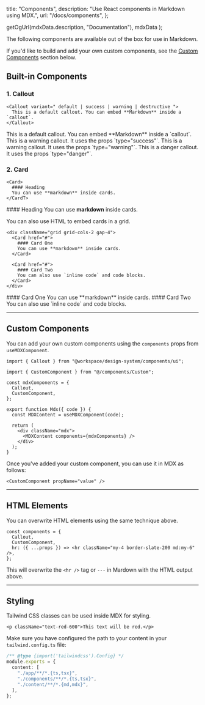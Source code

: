 

  title: "Components",
  description: "Use React components in Markdown using MDX.",
  url: "/docs/components",
};

  getOgUrl(mdxData.description, "Documentation"),
  mdxData
);

<Heading title={mdxData.title} description={mdxData.description} />

The following components are available out of the box for use in Markdown.

If you'd like to build and add your own custom components, see the [Custom Components](#custom-components) section below.

## Built-in Components

### 1. Callout

```tsx
<Callout variant=" default | success | warning | destructive ">
  This is a default callout. You can embed **Markdown** inside a `callout`.
</Callout>
```

<Callout>
  This is a default callout. You can embed **Markdown** inside a `callout`.
</Callout>

<Callout variant="success">
  This is a warning callout. It uses the props `type="success"`.
</Callout>

<Callout variant="warning">
  This is a warning callout. It uses the props `type="warning"`.
</Callout>

<Callout variant="destructive">
  This is a danger callout. It uses the props `type="danger"`.
</Callout>

### 2. Card

```mdx
<Card>
  #### Heading
  You can use **markdown** inside cards.
</CardT>
```

<Card href="#">#### Heading You can use **markdown** inside cards.</Card>

You can also use HTML to embed cards in a grid.

```mdx
<div className="grid grid-cols-2 gap-4">
  <Card href="#">
    #### Card One
    You can use **markdown** inside cards.
  </Card>

  <Card href="#">
    #### Card Two
    You can also use `inline code` and code blocks.
  </Card>
</div>
```

<div className="grid grid-cols-2 gap-4">
  <Card href="#">
    #### Card One
    You can use **markdown** inside cards.
  </Card>

  <Card href="#">
    #### Card Two
    You can also use `inline code` and code blocks.
  </Card>
</div>

---

## Custom Components

You can add your own custom components using the `components` props from `useMDXComponent`.

```tsx {2,6}
import { Callout } from "@workspace/design-system/components/ui";

import { CustomComponent } from "@/components/Custom";

const mdxComponents = {
  Callout,
  CustomComponent,
};

export function Mdx({ code }) {
  const MDXContent = useMDXComponent(code);

  return (
    <div className="mdx">
      <MDXContent components={mdxComponents} />
    </div>
  );
}
```

Once you've added your custom component, you can use it in MDX as follows:

```tsx
<CustomComponent propName="value" />
```

---

## HTML Elements

You can overwrite HTML elements using the same technique above.

```tsx {4}
const components = {
  Callout,
  CustomComponent,
  hr: ({ ...props }) => <hr className="my-4 border-slate-200 md:my-6" />,
};
```

This will overwrite the `<hr />` tag or `---` in Mardown with the HTML output above.

---

## Styling

Tailwind CSS classes can be used inside MDX for styling.

```tsx
<p className="text-red-600">This text will be red.</p>
```

Make sure you have configured the path to your content in your `tailwind.config.ts` file:

```ts {6}
/** @type {import('tailwindcss').Config} */
module.exports = {
  content: [
    "./app/**/*.{ts,tsx}",
    "./components/**/*.{ts,tsx}",
    "./content/**/*.{md,mdx}",
  ],
};
```

<Pager url={mdxData.url} />
